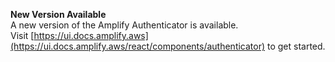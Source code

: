 <Callout warning={true}>

  __New Version Available__  
  A new version of the Amplify Authenticator is available.  
  Visit [https://ui.docs.amplify.aws](https://ui.docs.amplify.aws/react/components/authenticator) to get started.

</Callout>
